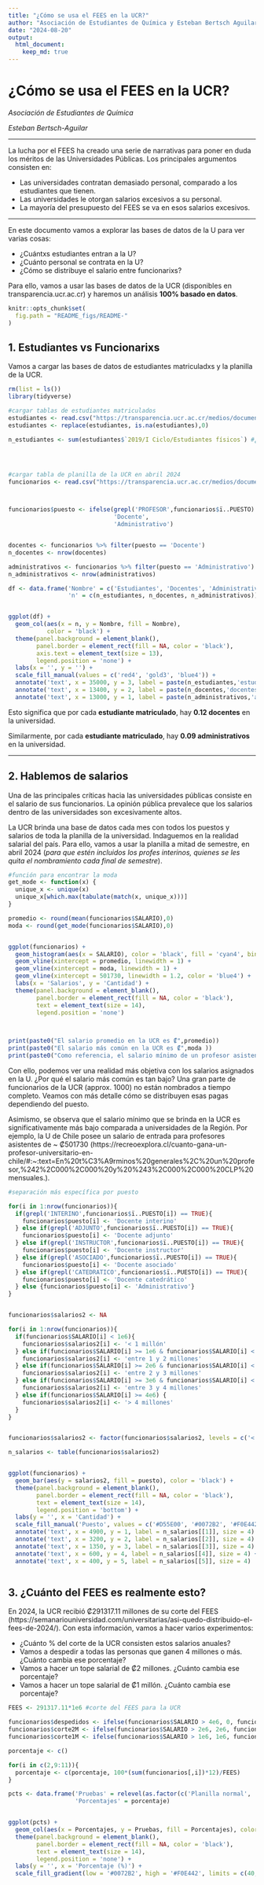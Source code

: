---
title: "¿Cómo se usa el FEES en la UCR?"
author: "Asociación de Estudiantes de Química y Esteban Bertsch Aguilar"
date: "2024-08-20"
output: 
  html_document:
    keep_md: true
---

# **¿Cómo se usa el FEES en la UCR?**

*Asociación de Estudiantes de Química*

*Esteban Bertsch-Aguilar*

---

La lucha por el FEES ha creado una serie de narrativas para poner en duda los méritos de las Universidades Públicas. Los principales argumentos consisten en:

- Las universidades contratan demasiado personal, comparado a los estudiantes que tienen.
- Las universidades le otorgan salarios excesivos a su personal.
- La mayoría del presupuesto del FEES se va en esos salarios excesivos.

---

En este documento vamos a explorar las bases de datos de la U para ver varias cosas:

- ¿Cuántxs estudiantes entran a la U?
- ¿Cuánto personal se contrata en la U?
- ¿Cómo se distribuye el salario entre funcionarixs?


Para ello, vamos a usar las bases de datos de la UCR (disponibles en transparencia.ucr.ac.cr) y haremos un análisis **100% basado en datos**.

```{r setup, include=FALSE}
knitr::opts_chunk$set(
  fig.path = "README_figs/README-"
)
```

## **1. Estudiantes vs Funcionarixs**

Vamos a cargar las bases de datos de estudiantes matriculadxs y la planilla de la UCR.

```{r, error=FALSE,warning=FALSE,message=FALSE}
rm(list = ls())
library(tidyverse)

#cargar tablas de estudiantes matriculados
estudiantes <- read.csv("https://transparencia.ucr.ac.cr/medios/documentos/2020/estudiantes-fi%CC%81sicos-matri%CC%81culados.csv",fileEncoding='latin1',check.names=F, sep = ';')
estudiantes <- replace(estudiantes, is.na(estudiantes),0)

n_estudiantes <- sum(estudiantes$`2019/I Ciclo/Estudiantes físicos`) #¿cuántos estudiantes matricularon en el primer semestre del 2019?




#cargar tabla de planilla de la UCR en abril 2024
funcionarios <- read.csv("https://transparencia.ucr.ac.cr/medios/documentos/2024/planilla-2024-04.csv", sep = ';')



funcionarios$puesto <- ifelse(grepl('PROFESOR',funcionarios$ï..PUESTO) == TRUE,
                              'Docente',
                              'Administrativo')


docentes <- funcionarios %>% filter(puesto == 'Docente')
n_docentes <- nrow(docentes)

administrativos <- funcionarios %>% filter(puesto == 'Administrativo')
n_administrativos <- nrow(administrativos)

```


```{r}
df <- data.frame('Nombre' = c('Estudiantes', 'Docentes', 'Administrativos'),
                 'n' = c(n_estudiantes, n_docentes, n_administrativos))


ggplot(df) + 
  geom_col(aes(x = n, y = Nombre, fill = Nombre),
           color = 'black') + 
  theme(panel.background = element_blank(),
        panel.border = element_rect(fill = NA, color = 'black'),
        axis.text = element_text(size = 13),
        legend.position = 'none') + 
  labs(x = '', y = '') + 
  scale_fill_manual(values = c('red4', 'gold3', 'blue4')) + 
  annotate('text', x = 35000, y = 3, label = paste(n_estudiantes,'estudiantes'), color = 'white', size = 5) + 
  annotate('text', x = 13400, y = 2, label = paste(n_docentes,'docentes'), size = 5) + 
  annotate('text', x = 13000, y = 1, label = paste(n_administrativos,'administrativos'), size = 5)

```

Esto significa que por cada **estudiante matriculado**, hay **0.12 docentes** en la universidad.

Similarmente, por cada **estudiante matriculado**, hay **0.09 administrativos** en la universidad.


---

## 2. Hablemos de salarios

Una de las principales críticas hacia las universidades públicas consiste en el salario de sus funcionarios. La opinión pública prevalece que los salarios dentro de las universidades son excesivamente altos.

La UCR brinda una base de datos cada mes con todos los puestos y salarios de toda la planilla de la universidad. Indaguemos en la realidad salarial del país. Para ello, vamos a usar la planilla a mitad de semestre, en abril 2024 (*para que estén incluidos los profes interinos, quienes se les quita el nombramiento cada final de semestre*).

```{r}

#función para encontrar la moda
get_mode <- function(x) {
  unique_x <- unique(x)
  unique_x[which.max(tabulate(match(x, unique_x)))]
}

promedio <- round(mean(funcionarios$SALARIO),0)
moda <- round(get_mode(funcionarios$SALARIO),0)


ggplot(funcionarios) + 
  geom_histogram(aes(x = SALARIO), color = 'black', fill = 'cyan4', bins = 40) + 
  geom_vline(xintercept = promedio, linewidth = 1) + 
  geom_vline(xintercept = moda, linewidth = 1) + 
  geom_vline(xintercept = 501730, linewidth = 1.2, color = 'blue4') +
  labs(x = 'Salarios', y = 'Cantidad') + 
  theme(panel.background = element_blank(),
        panel.border = element_rect(fill = NA, color = 'black'),
        text = element_text(size = 14),
        legend.position = 'none')
  


print(paste0("El salario promedio en la UCR es ₡",promedio))
print(paste0("El salario más común en la UCR es ₡",moda ))
print(paste0("Como referencia, el salario mínimo de un profesor asistente en la U de Chile es de ~ ₡501730."))
```


Con ello, podemos ver una realidad más objetiva con los salarios asignados en la U. ¿Por qué el salario más común es tan bajo? Una gran parte de funcionarios de la UCR (approx. 1000) no están nombrados a tiempo completo. Veamos con más detalle cómo se distribuyen esas pagas dependiendo del puesto.

Asimismo, se observa que el salario mínimo que se brinda en la UCR es significativamente más bajo comparada a universidades de la Región. Por ejemplo, la U de Chile posee un salario de entrada para profesores asistentes de ~ ₡501730 (https://recreoexplora.cl/cuanto-gana-un-profesor-universitario-en-chile/#:~:text=En%20t%C3%A9rminos%20generales%2C%20un%20profesor,%242%2C000%2C000%20y%20%243%2C000%2C000%20CLP%20mensuales.).


```{r}
#separación más específica por puesto

for(i in 1:nrow(funcionarios)){
  if(grepl('INTERINO',funcionarios$ï..PUESTO[i]) == TRUE){
    funcionarios$puesto[i] <- 'Docente interino'
  } else if(grepl('ADJUNTO',funcionarios$ï..PUESTO[i]) == TRUE){
    funcionarios$puesto[i] <- 'Docente adjunto'
  } else if(grepl('INSTRUCTOR',funcionarios$ï..PUESTO[i]) == TRUE){
    funcionarios$puesto[i] <- 'Docente instructor'
  } else if(grepl('ASOCIADO',funcionarios$ï..PUESTO[i]) == TRUE){
    funcionarios$puesto[i] <- 'Docente asociado'
  } else if(grepl('CATEDRATICO',funcionarios$ï..PUESTO[i]) == TRUE){
    funcionarios$puesto[i] <- 'Docente catedrático'
  } else {funcionarios$puesto[i] <- 'Administrativo'}
}


funcionarios$salarios2 <- NA

for(i in 1:nrow(funcionarios)){
  if(funcionarios$SALARIO[i] < 1e6){
    funcionarios$salarios2[i] <- '< 1 millón'
  } else if(funcionarios$SALARIO[i] >= 1e6 & funcionarios$SALARIO[i] < 2e6) {
    funcionarios$salarios2[i] <- 'entre 1 y 2 millones'
  } else if(funcionarios$SALARIO[i] >= 2e6 & funcionarios$SALARIO[i] < 3e6) {
    funcionarios$salarios2[i] <- 'entre 2 y 3 millones'
  } else if(funcionarios$SALARIO[i] >= 3e6 & funcionarios$SALARIO[i] < 4e6) {
    funcionarios$salarios2[i] <- 'entre 3 y 4 millones'
  } else if(funcionarios$SALARIO[i] >= 4e6) {
    funcionarios$salarios2[i] <- '> 4 millones'
  }
}


funcionarios$salarios2 <- factor(funcionarios$salarios2, levels = c('< 1 millón','entre 1 y 2 millones','entre 2 y 3 millones','entre 3 y 4 millones','> 4 millones'))

n_salarios <- table(funcionarios$salarios2)


ggplot(funcionarios) + 
  geom_bar(aes(y = salarios2, fill = puesto), color = 'black') + 
  theme(panel.background = element_blank(),
        panel.border = element_rect(fill = NA, color = 'black'),
        text = element_text(size = 14),
        legend.position = 'bottom') + 
  labs(y = '', x = 'Cantidad') +
  scale_fill_manual('Puesto', values = c('#D55E00', '#0072B2', '#F0E442', '#009E73', '#CC79A7', '#56B4E9')) + 
  annotate('text', x = 4900, y = 1, label = n_salarios[[1]], size = 4) + 
  annotate('text', x = 3200, y = 2, label = n_salarios[[2]], size = 4) + 
  annotate('text', x = 1350, y = 3, label = n_salarios[[3]], size = 4) + 
  annotate('text', x = 600, y = 4, label = n_salarios[[4]], size = 4) + 
  annotate('text', x = 400, y = 5, label = n_salarios[[5]], size = 4)



```

## 3. ¿Cuánto del FEES es realmente esto?

En 2024, la UCR recibió ₡291317.11 millones de su corte del FEES (https://semanariouniversidad.com/universitarias/asi-quedo-distribuido-el-fees-de-2024/). Con esta información, vamos a hacer varios experimentos:

- ¿Cuánto % del corte de la UCR consisten estos salarios anuales?
- Vamos a despedir a todas las personas que ganen 4 millones o más. ¿Cuánto cambia ese porcentaje?
- Vamos a hacer un tope salarial de ₡2 millones. ¿Cuánto cambia ese porcentaje?
- Vamos a hacer un tope salarial de ₡1 millón. ¿Cuánto cambia ese porcentaje?


```{r}
FEES <- 291317.11*1e6 #corte del FEES para la UCR

funcionarios$despedidos <- ifelse(funcionarios$SALARIO > 4e6, 0, funcionarios$SALARIO)
funcionarios$corte2M <- ifelse(funcionarios$SALARIO > 2e6, 2e6, funcionarios$SALARIO)
funcionarios$corte1M <- ifelse(funcionarios$SALARIO > 1e6, 1e6, funcionarios$SALARIO)

porcentaje <- c()

for(i in c(2,9:11)){
  porcentaje <- c(porcentaje, 100*(sum(funcionarios[,i])*12)/FEES)
}

pcts <- data.frame('Pruebas' = relevel(as.factor(c('Planilla normal', 'Despidiendo salarios >4 millones', 'Tope 2 millones', 'Tope 1 millón')),'Planilla normal'),
                   'Porcentajes' = porcentaje)


ggplot(pcts) + 
  geom_col(aes(x = Porcentajes, y = Pruebas, fill = Porcentajes), color = 'black') + 
  theme(panel.background = element_blank(),
        panel.border = element_rect(fill = NA, color = 'black'),
        text = element_text(size = 14),
        legend.position = 'none') + 
  labs(y = '', x = 'Porcentaje (%)') + 
  scale_fill_gradient(low = '#0072B2', high = '#F0E442', limits = c(40,55))

```

